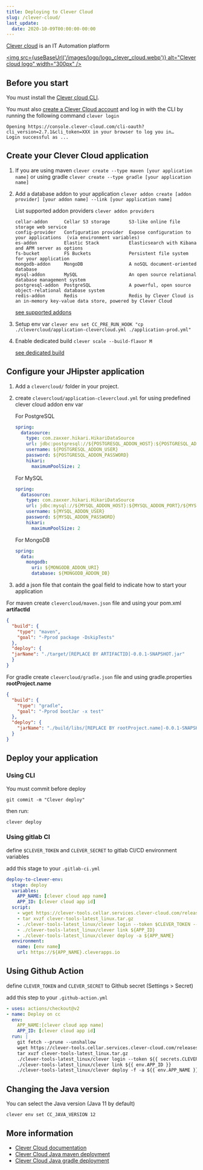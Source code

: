 ```yaml
---
title: Deploying to Clever Cloud
slug: /clever-cloud/
last_update:
  date: 2020-10-09T00:00:00-00:00
---
```


[Clever cloud](https://www.clever-cloud.com/) is an IT Automation platform

[<img src={useBaseUrl('/images/logo/logo_clever_cloud.webp')} alt="Clever cloud logo" width="300px" />](https://www.clever-cloud.com/)


## Before you start

You must install the [Clever cloud CLI](https://www.clever-cloud.com/doc/clever-tools/getting_started/).

You must also [create a Clever Cloud account](https://api.clever-cloud.com/v2/sessions/signup) and log in with the CLI by running the following command `clever login`

```shell
Opening https://console.clever-cloud.com/cli-oauth?cli_version=2.7.1&cli_token=XXX in your browser to log you in…
Login successful as ...
```


## Create your Clever Cloud application

1. If you are using maven `clever create --type maven [your application name]` or using gradle `clever create --type gradle [your application name]`

2. Add a database addon to your application `clever addon create [addon provider] [your addon name] --link [your application name]`

    List supported addon providers `clever addon providers`
    ```
    cellar-addon      Cellar S3 storage       S3-like online file storage web service
    config-provider   Configuration provider  Expose configuration to your applications  (via environment variables)
    es-addon          Elastic Stack           Elasticsearch with Kibana and APM server as options
    fs-bucket         FS Buckets              Persistent file system for your application
    mongodb-addon     MongoDB                 A noSQL document-oriented database
    mysql-addon       MySQL                   An open source relational database management system
    postgresql-addon  PostgreSQL              A powerful, open source object-relational database system
    redis-addon       Redis                   Redis by Clever Cloud is an in-memory key-value data store, powered by Clever Cloud
    ```

    [see supported addons](https://www.clever-cloud.com/doc/addons/clever-cloud-addons/#available-add-ons)

3. Setup env var `clever env set CC_PRE_RUN_HOOK "cp ./clevercloud/application-clevercloud.yml ./application-prod.yml"`

4. Enable dedicated build `clever scale --build-flavor M`

    [see dedicated build](https://www.clever-cloud.com/doc/admin-console/apps-management/#dedicated-build)


## Configure your JHipster application

1. Add a `clevercloud/` folder in your project.

2. create `clevercloud/application-clevercloud.yml` for using predefined clever cloud addon env var

    For PostgreSQL

    ```yaml
    spring:
      datasource:
        type: com.zaxxer.hikari.HikariDataSource        
        url: jdbc:postgresql://${POSTGRESQL_ADDON_HOST}:${POSTGRESQL_ADDON_PORT}/${POSTGRESQL_ADDON_DB}?useUnicode=true&characterEncoding=utf8&useSSL=false
        username: ${POSTGRESQL_ADDON_USER}
        password: ${POSTGRESQL_ADDON_PASSWORD}
        hikari:
          maximumPoolSize: 2
    ```

    For MySQL

    ```yaml
    spring:
      datasource:
        type: com.zaxxer.hikari.HikariDataSource        
        url: jdbc:mysql://${MYSQL_ADDON_HOST}:${MYSQL_ADDON_PORT}/${MYSQL_ADDON_DB}?useUnicode=true&characterEncoding=utf8&useSSL=false
        username: ${MYSQL_ADDON_USER}
        password: ${MYSQL_ADDON_PASSWORD}
        hikari:
          maximumPoolSize: 2
    ```

    For MongoDB

    ```yaml
    spring:
      data:
        mongodb:
          uri: ${MONGODB_ADDON_URI}
          database: ${MONGODB_ADDON_DB}
    ```



3. add a json file that contain the goal field to indicate how to start your application

  For maven
  create `clevercloud/maven.json` file and using your pom.xml **artifactId**
  
  ```json
  {
    "build": {
      "type": "maven",
      "goal": "-Pprod package -DskipTests"
    },
    "deploy": {
    "jarName": "./target/[REPLACE BY ARTIFACTID]-0.0.1-SNAPSHOT.jar"
    }
  }
  ```

  For gradle
  create `clevercloud/gradle.json` file  and using gradle.properties **rootProject.name**

  ```json
  {
    "build": {
      "type": "gradle",
      "goal": "-Pprod bootJar -x test"
    },
    "deploy": {
      "jarName": "./build/libs/[REPLACE BY rootProject.name]-0.0.1-SNAPSHOT.jar"
    }
  }
  ```


## Deploy your application

### Using CLI

You must commit before deploy

```shell
git commit -m "Clever deploy"
```

then run:

```shell
clever deploy
```

### Using gitlab CI

define `$CLEVER_TOKEN` and `CLEVER_SECRET` to gitlab CI/CD environment variables

add this stage to your `.gitlab-ci.yml`

```yaml
deploy-to-clever-env:
  stage: deploy
  variables:
    APP_NAME: [clever cloud app name]
    APP_ID: [clever cloud app id]
  script:
    - wget https://clever-tools.cellar.services.clever-cloud.com/releases/latest/clever-tools-latest_linux.tar.gz
    - tar xvzf clever-tools-latest_linux.tar.gz
    - ./clever-tools-latest_linux/clever login --token $CLEVER_TOKEN --secret $CLEVER_SECRET
    - ./clever-tools-latest_linux/clever link ${APP_ID}
    - ./clever-tools-latest_linux/clever deploy -a ${APP_NAME}
  environment:
    name: [env name]
    url: https://${APP_NAME}.cleverapps.io
```


## Using Github Action

define `CLEVER_TOKEN` and `CLEVER_SECRET` to Github secret (Settings > Secret)

add this step to your `.github-action.yml`

```yaml
- uses: actions/checkout@v2
- name: Deploy on cc
  env:
    APP_NAME:[clever cloud app name]
    APP_ID: [clever cloud app id]
  run: |
    git fetch --prune --unshallow
    wget https://clever-tools.cellar.services.clever-cloud.com/releases/latest/clever-tools-latest_linux.tar.gz
    tar xvzf clever-tools-latest_linux.tar.gz
    ./clever-tools-latest_linux/clever login --token ${{ secrets.CLEVER_TOKEN }} --secret ${{ secrets.CLEVER_SECRET }}
    ./clever-tools-latest_linux/clever link ${{ env.APP_ID }}
    ./clever-tools-latest_linux/clever deploy -f -a ${{ env.APP_NAME }}
```


## Changing the Java version

You can select the Java version (Java 11 by default)

```shell
clever env set CC_JAVA_VERSION 12
```


## More information

* [Clever Cloud documentation](https://www.clever-cloud.com/doc/)
* [Clever Cloud Java maven deployment](https://www.clever-cloud.com/doc/java/java-maven/)
* [Clever Cloud Java gradle deployment](https://www.clever-cloud.com/doc/java/java-gradle/)
